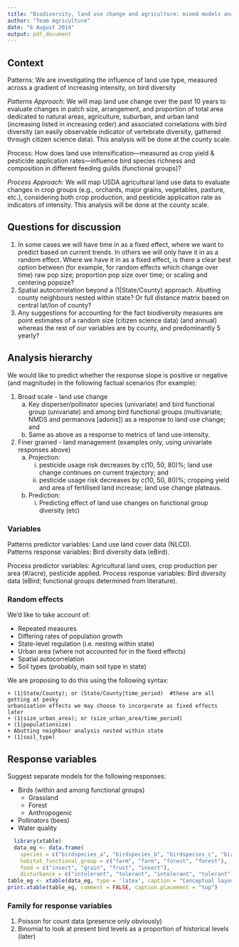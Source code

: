 ```yaml
---
title: "Biodiversity, land use change and agriculture: mixed models analysis"
author: "Team Agriculture"
date: "6 August 2014"
output: pdf_document
---
```

## Context
Patterns: We are investigating the influence of land use type, measured across a gradient of increasing intensity, on bird diversity
 
_Patterns Approach_: We will map land use change over the past 10 years to evaluate changes in patch size, arrangement, and proportion of total area dedicated to natural areas, agriculture, suburban, and urban land (increasing listed in increasing order) and associated correlations with bird diversity (an easily observable indicator of vertebrate diversity, gathered through citizen science data). This analysis will be done at the county scale.

Process: How does land use intensification—measured as crop yield & pesticide application rates—influence bird species richness and composition in different feeding guilds (functional groups)?
 
_Process Approach_: We will map USDA agricultural land use data to evaluate changes in crop groups (e.g., orchards, major grains, vegetables, pasture, etc.), considering both crop production, and pesticide application rate as indicators of intensity. This analysis will be done at the county scale.

## Questions for discussion
1. In some cases we will have time in as a fixed effect, where we want to predict based on current trends.  In others we will only have it in as a random effect.  Where we have it in as a fixed effect, is there a clear best option between (for example, for random effects which change over time) raw pop size; proportion pop size over time; or scaling and centering popsize? 
2. Spatial autocorrelation beyond a (1|State/County) approach.  Abutting county neighbours nested within state? Or full distance matrix based on central lat/lon of county?
3. Any suggestions for accounting for the fact  biodiversity measures are point estimates of a random size (citizen science data) (and annual) whereas the rest of our variables are by county, and predominantly 5 yearly?

## Analysis hierarchy
We would like to predict whether the response slope is positive or negative (and magnitude) in the following factual scenarios (for example):

1. Broad scale - land use change
    a. Key disperser/pollinator species (univariate) and bird functional group (univariate) and among bird functional groups (multivariate; NMDS and permanova [adonis]) as a response to land use change; and
    b. Same as above as a response to metrics of land use intensity.
2. Finer grained - land management (examples only, using univariate responses above)
    a. Projection: 
        i. pesticide usage risk decreases by c(10, 50, 80)%; land use change continues on current trajectory; and
        ii. pesticide usage risk decreases by c(10, 50, 80)%; cropping yield and area of fertilised land increase; land use change plateaus.
    b. Prediction:
        i. Predicting effect of land use changes on functional group diversity (etc)

### Variables
Patterns predictor variables: Land use land cover data (NLCD).  
Patterns response variables: Bird diversity data (eBird).

Process predictor variables: Agricultural land uses, crop production per area (#/acre), pesticide applied.
Process response variables: Bird diversity data (eBird; functional groups determined from literature).

### Random effects
We'd like to take account of:

* Repeated measures 
* Differing rates of population growth
* State-level regulation (i.e. nesting within state)
* Urban area (where not accounted for in the fixed effects)
* Spatial autocorrelation
* Soil types (probably, main soil type in state)

We are proposing to do this using the following syntax:
```
+ (1|State/County); or (State/County|time_period)  #these are all getting at pesky 
urbanisation effects we may choose to incorporate as fixed effects later
+ (1|size_urban_area); or (size_urban_area/time_period)
+ (1|populationsize) 
+ Abutting neighbour analysis nested within state
+ (1|soil_type)

```

## Response variables 
Suggest separate models for the following responses:

* Birds (within and among functional groups)
  - Grassland
  - Forest
  - Anthropogenic
* Pollinators (bees)
* Water quality

```r
  library(xtable)
  data_eg <- data.frame(
    species = c("birdspecies_a", "birdspecies_b", "birdspecies_c", "birdspecies_d"), 
    habitat_functional_group = c("farm", "farm", "forest", "forest"), 
    food = c("insect", "grain", "fruit", "insect"), 
    disturbance = c("intolerant", "tolerant", "intolerant", "tolerant"))
table_eg <- xtable(data_eg, type = 'latex', caption = "Conceptual layout of functional groups bird data")
print.xtable(table_eg, comment = FALSE, caption.placement = "top")
```


### Family for response variables
1. Poisson for count data (presence only obviously)
2. Binomial to look at present bird levels as a proportion of historical levels (later)
